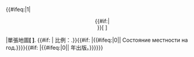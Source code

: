 {{#ifeq:{{{1}}}|1|<center>{{#if:{{{3|}}}|'''{{{3}}}'''<br>}}[{{{2}}} {{{3}}}]</center>|單張地圖'''[{{{2}}} {{{3}}}]'''.&nbsp;{{#if: {{{4|}}}|&nbsp;比例：{{{4}}}.}}{{#if: {{{5|}}}|{{#ifeq:{{{5}}}|0||&nbsp;Состояние местности на {{{5}}} год.}}}}{{#if: {{{6|}}} |{{#ifeq:{{{6}}}|0||&nbsp;{{{6}}}年出版。}}}}}}<noinclude>{{doc|Template:Карта/Выводы}}</noinclude>